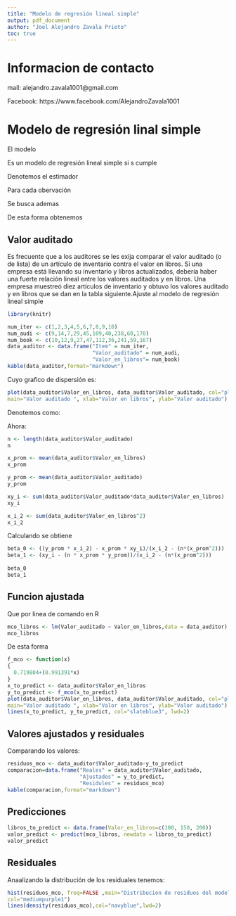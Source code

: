 ---
title: "Modelo de regresión lineal simple"
output: pdf_document
author: "Joel Alejandro Zavala Prieto"
toc: true
---

\newpage

# Informacion de contacto

mail: alejandro.zavala1001@gmail.com

Facebook: https://www.facebook.com/AlejandroZavala1001

\newpage

# Modelo de regresión linal simple

El modelo

\begin {equation*}
\begin{split}
y = \beta_{0} + \beta_{1}x + \epsilon
\end{split}
\end{equation*}

Es un modelo de regresión lineal simple si s cumple

\begin {equation*}
\begin{split}
E[\epsilon] = 0
\end{split}
\end{equation*}

Denotemos el estimador

\begin {equation*}
\begin{split}
\hat{y} = \hat{\beta_{0}} + \hat{\beta_{1}}x
\end{split}
\end{equation*}

Para cada obervación

\begin {equation*}
\begin{split}
y_{i} &= \beta_{0} + \beta_{1}x_{i} + \epsilon_{i} \\
\hat{y_{i}} &= \hat{\beta_{0}} + \hat{\beta_{1}}x_{i} \\
i &= 1,2,3,...,n
\end{split}
\end{equation*}

Se busca ademas

\begin {equation*}
\begin{split}
\min SEC = \sum_{i=1}^{n} (y_{i}- \hat y_{i})^{2}
\end{split}
\end{equation*}

De esta forma obtenemos

\begin {equation*}
\begin{split}
\hat{\beta_{0}} &= \frac{\bar{y} \sum_{i=1}^{n} x_{i}^{2} - \bar{x} \sum_{i=1}^{n} x_{i} y_{i}}{\sum_{i=1}^{n} x_{i}^{2} - n \bar{x}} \\
\hat{\beta_{1}} &= \frac{\sum_{i=1}^{n} x_{i} y_{i} - n \bar{x} \bar{y}}{\sum_{i=1}^{n} x_{i}^{2} - n \bar{x}}     
\end{split}
\end{equation*}

\newpage

## Valor auditado 

Es frecuente que a los auditores se les exija comparar el valor auditado (o de lista) de un artículo de
inventario contra el valor en libros. Si una empresa está llevando su inventario y libros actualizados, debería
haber una fuerte relación lineal entre los valores auditados y en libros. Una empresa muestreó diez
artículos de inventario y obtuvo los valores auditado y en libros que se dan en la tabla siguiente.Ajuste al modelo de regresión lineal simple

```{r, echo=FALSE, fig.height= 3.9, fig.width = 5.5, fig.align="center"}
library(knitr)

num_iter <- c(1,2,3,4,5,6,7,8,9,10)
num_audi <- c(9,14,7,29,45,109,40,238,60,170)
num_book <- c(10,12,9,27,47,112,36,241,59,167)
data_auditor <- data.frame("Item" = num_iter,
                           "Valor_auditado" = num_audi,
                           "Valor_en_libros"= num_book)
kable(data_auditor,format="markdown")
```

Cuyo grafico de dispersión es:

```{r, echo=FALSE, fig.height= 5, fig.width = 6.5, fig.align="center"}
plot(data_auditor$Valor_en_libros, data_auditor$Valor_auditado, col="plum4", lwd=3,
main="Valor auditado ", xlab="Valor en libros", ylab="Valor auditado")
```

\newpage

Denotemos como:

\begin {equation*}
\begin{split}
x_{i} &= \textup{Valor en libros en el articulo i-ésimo} \\
y_{i} &= \textup{Valor auditado del articulo i-ésimo} \\
i &= 1,2,...,10
\end{split}
\end{equation*}

Ahora:

\begin {equation*}
\begin{split}
n = 10
\end{split}
\end{equation*}

```{r, echo=TRUE, fig.height= 5, fig.width = 6.5, fig.align="center"}
n <- length(data_auditor$Valor_auditado)
n
```

\begin {equation*}
\begin{split}
\bar{x}=\frac{\sum_{i=1}^{10} x_{i}}{10}
\end{split}
\end{equation*}

```{r, echo=TRUE, fig.height= 5, fig.width = 6.5, fig.align="center"}
x_prom <- mean(data_auditor$Valor_en_libros)
x_prom
```

\begin {equation*}
\begin{split}
\bar{y}=\frac{\sum_{i=1}^{10} y_{i}}{10}
\end{split}
\end{equation*}

```{r, echo=TRUE, fig.height= 5, fig.width = 6.5, fig.align="center"}
y_prom <- mean(data_auditor$Valor_auditado)
y_prom
```

\newpage

\begin {equation*}
\begin{split}
\sum_{i=1}^{10} x_{i} y_{i}
\end{split}
\end{equation*}

```{r, echo=TRUE, fig.height= 5, fig.width = 6.5, fig.align="center"}
xy_i <- sum(data_auditor$Valor_auditado*data_auditor$Valor_en_libros)
xy_i
```

\begin {equation*}
\begin{split}
\sum_{i=1}^{10} x_{i}^{2}
\end{split}
\end{equation*}

```{r, echo=TRUE, fig.height= 5, fig.width = 6.5, fig.align="center"}
x_i_2 <- sum(data_auditor$Valor_en_libros^2)
x_i_2
```

Calculando se obtiene

```{r, echo=TRUE, fig.height= 5, fig.width = 6.5, fig.align="center"}
beta_0 <- ((y_prom * x_i_2) - x_prom * xy_i)/(x_i_2 - (n*(x_prom^2)))
beta_1 <- (xy_i - (n * x_prom * y_prom))/(x_i_2 - (n*(x_prom^2)))
  
beta_0
beta_1
```

\begin {equation*}
\begin{split}
\hat{\beta_{0}} &= 0.719804 \\
\hat{\beta_{1}} &= 0.991391
\end{split}
\end{equation*}

\newpage

## Funcion ajustada

Que por linea de comando en R

```{r, echo=TRUE, fig.height= 5, fig.width = 6.5, fig.align="center"}
mco_libros <- lm(Valor_auditado ~ Valor_en_libros,data = data_auditor)
mco_libros
```
De esta forma

\begin {equation*}
\begin{split}
y_{i} &= 0.719804 + 0.991391x_{i} \\
\end{split}
\end{equation*}

```{r, echo=FALSE, fig.height= 5, fig.width = 6.5, fig.align="center"}
f_mco <- function(x)
{
  0.719804+(0.991391*x)
}
x_to_predict <- data_auditor$Valor_en_libros
y_to_predict <- f_mco(x_to_predict)
plot(data_auditor$Valor_en_libros, data_auditor$Valor_auditado, col="plum4", lwd=3,
main="Valor auditado ", xlab="Valor en libros", ylab="Valor auditado")
lines(x_to_predict, y_to_predict, col="slateblue3", lwd=2)
```


\newpage

## Valores ajustados y residuales

Comparando los valores:

\begin {equation*}
\begin{split}
y_{i} &= Reales \\
\hat{y_{i}} &= Ajustados \\
y_{i} - \hat{y_{i}} &= Residuales
\end{split}
\end{equation*}

```{r, echo=FALSE, fig.height= 5, fig.width = 6.5, fig.align="center"}
residuos_mco <- data_auditor$Valor_auditado-y_to_predict
comparacion=data.frame("Reales" = data_auditor$Valor_auditado, 
                       "Ajustados" = y_to_predict,
                       "Residules" = residuos_mco)
kable(comparacion,format="markdown")
```


## Predicciones

```{r, echo = TRUE, fig.height = 5, fig.width = 6.5, fig.align = "center"}
libros_to_predict <- data.frame(Valor_en_libros=c(100, 150, 200))  
valor_predict <- predict(mco_libros, newdata = libros_to_predict)
valor_predict
```


\newpage

## Residuales

Anaalizando la distribución de los residuales tenemos:

```{r, echo=FALSE, fig.height= 5, fig.width = 6.5, fig.align="center"}
hist(residuos_mco, freq=FALSE ,main="Distribucion de residuos del modelo lineal simple",
col="mediumpurple1")
lines(density(residuos_mco),col="navyblue",lwd=2)
```